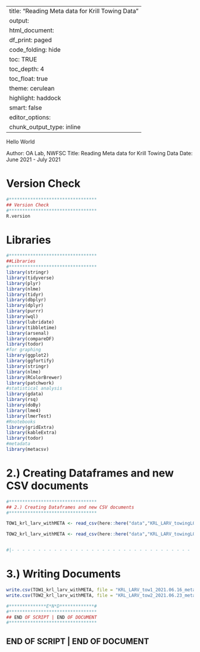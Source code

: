 
---
title: "Reading Meta data for Krill Towing Data"
output:
 html_document:
    df_print: paged
    code_folding: hide
    toc: TRUE
    toc_depth: 4
    toc_float: true
    theme: cerulean
    highlight: haddock
    smart: false
editor_options: 
  chunk_output_type: inline
---


Hello World

Author: OA Lab, NWFSC
Title: Reading Meta data for Krill Towing Data
Date: June 2021 - July 2021


# Version Check
```r
#*********************************
## Version Check
#********************************* 
R.version

```



# Libraries
```r
#*********************************
##Libraries
#********************************* 
library(stringr)
library(tidyverse)
library(plyr)
library(nlme)
library(tidyr)
library(dbplyr)
library(dplyr)
library(purrr)
library(wql)
library(lubridate)
library(tibbletime)
library(arsenal)
library(compareDF)
library(todor)
#for graphing
library(ggplot2)
library(ggfortify)
library(stringr)
library(nlme)
library(RColorBrewer)
library(patchwork)
#statistical analysis
library(gdata)
library(rsq)
library(doBy)
library(lme4)
library(lmerTest)
#Rnotebooks 
library(gridExtra)
library(kableExtra)
library(todor)
#metadata
library(metacsv)

```



# 2.) Creating Dataframes and new CSV documents 
```r

#*********************************
## 2.) Creating Dataframes and new CSV documents
#*********************************

TOW1_krl_larv_withMETA <- read_csv(here::here("data","KRL_LARV_towingLOG_16JUN21.csv"))

TOW2_krl_larv_withMETA <- read_csv(here::here("data","KRL_LARV_towingLOG_22JUN21.csv"))


#|- - - - - - - - - - - - - - - - - - - - - - - - - - - - - - - - - - |

```


# 3.) Writing Documents 
```r

write.csv(TOW1_krl_larv_withMETA, file = "KRL_LARV_tow1_2021.06.16_meta.csv", row.names = FALSE)
write.csv(TOW2_krl_larv_withMETA, file = "KRL_LARV_tow2_2021.06.23_meta.csv", row.names = FALSE)

```




```r
#**************E*N*D*************# 
#*********************************
## END OF SCRIPT | END OF DOCUMENT 
#*********************************
```


## END OF SCRIPT | END OF DOCUMENT



